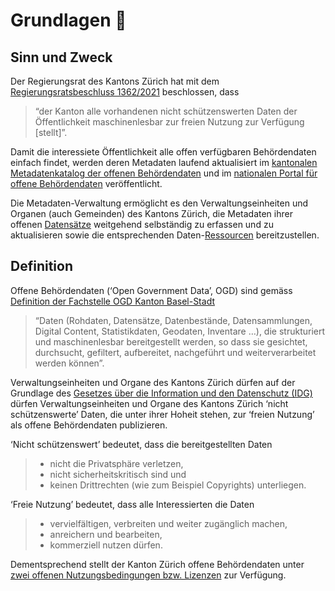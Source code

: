# Grundlagen 📌

## Sinn und Zweck
Der Regierungsrat des Kantons Zürich hat mit dem [Regierungsratsbeschluss 1362/2021](https://www.zh.ch/de/politik-staat/gesetze-beschluesse/beschluesse-des-regierungsrates/rrb/regierungsratsbeschluss-1362-2021.html) beschlossen, dass 

> "der Kanton alle vorhandenen nicht schützenswerten Daten der Öffentlichkeit maschinenlesbar zur freien Nutzung zur Verfügung [stellt]".

Damit die interessiete Öffentlichkeit alle offen verfügbaren Behördendaten einfach findet, werden deren Metadaten laufend aktualisiert im [kantonalen Metadatenkatalog der offenen Behördendaten](https://www.zh.ch/opendata) und im [nationalen Portal für offene Behördendaten](https://opendata.swiss/de/organization/kanton-zuerich) veröffentlicht.

Die Metadaten-Verwaltung ermöglicht es den Verwaltungseinheiten und Organen (auch Gemeinden) des Kantons Zürich, die Metadaten ihrer offenen [Datensätze](https://github.com/openZH/mdd-ogd-handbook/blob/main/glossar.md#datensatz-dataset) weitgehend selbständig zu erfassen und zu aktualisieren sowie die entsprechenden Daten-[Ressourcen](https://github.com/openZH/mdd-ogd-handbook/blob/main/glossar.md#ressource-resource-oder-distribution) bereitzustellen.

## Definition
Offene Behördendaten ('Open Government Data', OGD) sind gemäss [Definition der Fachstelle OGD Kanton Basel-Stadt](https://www.opendata.bs.ch/definitionen.html)

> "Daten (Rohdaten, Datensätze, Datenbestände, Datensammlungen, Digital Content, Statistikdaten, Geodaten, Inventare …), die strukturiert und  maschinenlesbar bereitgestellt werden, so dass sie gesichtet, durchsucht, gefiltert, aufbereitet, nachgeführt und weiterverarbeitet werden können".

Verwaltungseinheiten und Organe des Kantons Zürich dürfen auf der Grundlage des [Gesetzes über die Information und den Datenschutz (IDG)](http://www.zhlex.zh.ch/Erlass.html?Open&Ordnr=170.4) dürfen Verwaltungseinheiten und Organe des Kantons Zürich 'nicht schützenswerte' Daten, die unter ihrer Hoheit stehen, zur 'freien Nutzung' als offene Behördendaten publizieren.

'Nicht schützenswert' bedeutet, dass die bereitgestellten Daten

>  - nicht die Privatsphäre verletzen,
>  - nicht sicherheitskritisch sind und 
>  - keinen Drittrechten (wie zum Beispiel Copyrights) unterliegen.

'Freie Nutzung' bedeutet, dass alle Interessierten die Daten

>  - vervielfältigen, verbreiten und weiter zugänglich machen,
>  - anreichern und bearbeiten,
>  - kommerziell nutzen dürfen.

Dementsprechend stellt der Kanton Zürich offene Behördendaten unter [zwei offenen Nutzungsbedingungen bzw. Lizenzen](https://www.zh.ch/de/politik-staat/opendata.html?keyword=ogd#2105459599) zur Verfügung. 


